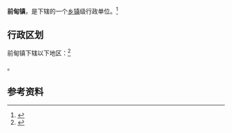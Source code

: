 {{中国乡级行政区|21/04/11/102/000}}

'''前甸镇'''，是{{PRC admin/fullname|21/04/11/102/000|3}}下辖的一个[[乡镇|乡镇]]级行政单位。<ref>{{PRC admin/ref sgc|{{PRC admin/parent|21/04/11/102/000}}}}</ref>

== 行政区划 ==

前甸镇下辖以下地区：<ref>{{PRC admin/ref sgc|21/04/11/102/000}}</ref>

{{PRC admin/children|21/04/11/102/000}}。

== 参考资料 ==

{{reflist}}

{{行政区划小作品}}
{{PRC admin/navcat|21/04/11/102/000}}